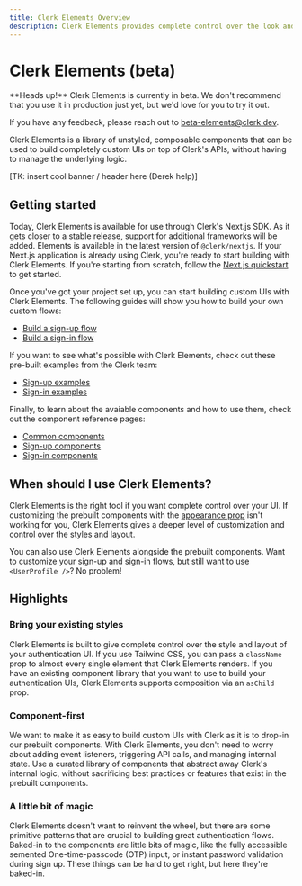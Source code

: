 ```yaml
---
title: Clerk Elements Overview
description: Clerk Elements provides complete control over the look and feel of your Clerk UI. Learn how to use Clerk Elements to build custom UIs.
---
```



# Clerk Elements (beta)

<Callout type="info">
**Heads up!** Clerk Elements is currently in beta. We don't recommend that you use it in production just yet, but we'd love for you to try it out.

If you have any feedback, please reach out to beta-elements@clerk.dev.
</Callout>

Clerk Elements is a library of unstyled, composable components that can be used to build completely custom UIs on top of Clerk's APIs, without having to manage the underlying logic.

[TK: insert cool banner / header here (Derek help)]

## Getting started

Today, Clerk Elements is available for use through Clerk's Next.js SDK. As it gets closer to a stable release, support for additional frameworks will be added. Elements is available in the latest version of `@clerk/nextjs`. If your Next.js application is already using Clerk, you're ready to start building with Clerk Elements. If you're starting from scratch, follow the [Next.js quickstart](/docs/quickstarts/nextjs) to get started.

Once you've got your project set up, you can start building custom UIs with Clerk Elements. The following guides will show you how to build your own custom flows:
* [Build a sign-up flow](/docs/elements/guides/sign-up)
* [Build a sign-in flow](/docs/elements/guides/sign-in)

If you want to see what's possible with Clerk Elements, check out these pre-built examples from the Clerk team:
* [Sign-up examples](/docs/elements/examples/sign-up)
* [Sign-in examples](/docs/elements/examples/sign-in)

Finally, to learn about the avaiable components and how to use them, check out the component reference pages:
* [Common components](/docs/elements/reference/common)
* [Sign-up components](/docs/elements/reference/sign-up)
* [Sign-in components](/docs/elements/reference/sign-in)

## When should I use Clerk Elements?

Clerk Elements is the right tool if you want complete control over your UI. If customizing the prebuilt components with the [appearance prop](/docs/components/customization/overview) isn't working for you, Clerk Elements gives a deeper level of customization and control over the styles and layout.

You can also use Clerk Elements alongside the prebuilt components. Want to customize your sign-up and sign-in flows, but still want to use `<UserProfile />`? No problem!

## Highlights

### Bring your existing styles

Clerk Elements is built to give complete control over the style and layout of your authentication UI. If you use Tailwind CSS, you can pass a `className` prop to almost every single element that Clerk Elements renders. If you have an existing component library that you want to use to build your authentication UIs, Clerk Elements supports composition via an `asChild` prop.

### Component-first

We want to make it as easy to build custom UIs with Clerk as it is to drop-in our prebuilt components. With Clerk Elements, you don't need to worry about adding event listeners, triggering API calls, and managing internal state. Use a curated library of components that abstract away Clerk's internal logic, without sacrificing best practices or features that exist in the prebuilt components.

### A little bit of magic

Clerk Elements doesn't want to reinvent the wheel, but there are some primitive patterns that are crucial to building great authentication flows. Baked-in to the components are little bits of magic, like the fully accessible semented One-time-passcode (OTP) input, or instant password validation during sign up. These things can be hard to get right, but here they're baked-in.
